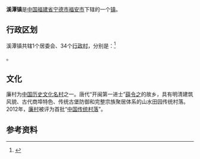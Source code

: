 {{中国乡级行政区|35/09/81/106/000
| 行政区全称 = 溪潭镇
| 景观照片文件名 =溪潭镇 - Xitan Town - 2014.09 - panoramio.jpg
| 景观照片描述 =
| 汉语拼音 =
| 通用拼音 =
| 注音符號 =
| 其它标音类型1 =
| 其它标音1 =
| 其它标音类型2 =
| 其它标音2 =
| 其它语言类型1 =
| 其它语言地名1 =
| 其它语言类型2 =
| 其它语言地名2 =
| 上级行政区 = [[福建省|福建省]][[宁德市|宁德市]][[福安市|福安市]]
| 行政区类别 = [[镇|镇]]
| 地理坐标 =
| 总面积 =
| 户籍人口 =
| 户籍人口年份 =
| 常住人口 =
| 常住人口年份 =
| 人口密度 =
| 行政区划 =
| 官方网站 =
| 政府驻地 =
| 邮政编码 =
| 电话区号 = 593
| 毗邻行政区 =
| 位置图文件名 =
| 位置图描述 =
}}
'''溪潭镇'''是[[中华人民共和国|中国]][[福建省|福建省]][[宁德市|宁德市]][[福安市|福安市]]下辖的一个[[镇|镇]]。

== 行政区划 ==

溪潭镇共辖1个居委会、34个[[行政村|行政村]]，分别是：<ref>{{PRC admin/ref sgc|35/09/81/106/000}}</ref>

{{PRC admin/children|35/09/81/106/000}}。

== 文化 ==
廉村为[[中国历史文化名村|中国历史文化名村]]之一。唐代“开闽第一进士”[[薛令之|薛令之]]的故乡，具有明清建筑风貌、古代商埠特色、传统古堡防御和完整宗族聚居体系的山水田园传统村落。2012年，[[廉村|廉村]]被评为首批“[[中国传统村落|中国传统村落]]”。

== 参考资料 ==

{{reflist}}

{{PRC admin/navcat|35/09/81/106/000}}